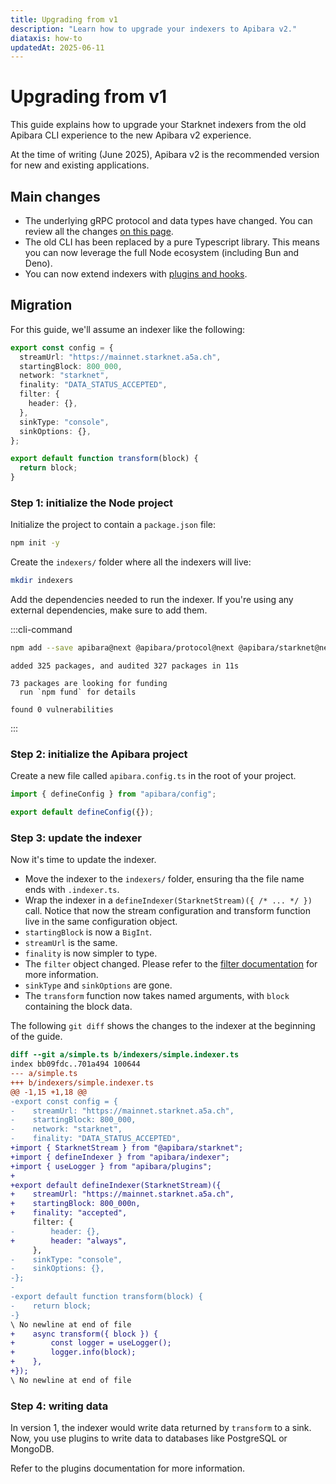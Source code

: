```yaml
---
title: Upgrading from v1
description: "Learn how to upgrade your indexers to Apibara v2."
diataxis: how-to
updatedAt: 2025-06-11
---
```


# Upgrading from v1

This guide explains how to upgrade your Starknet indexers from the old Apibara
CLI experience to the new Apibara v2 experience.

At the time of writing (June 2025), Apibara v2 is the recommended version for
new and existing applications.

## Main changes

- The underlying gRPC protocol and data types have changed. You can review all
  the changes [on this page](/docs/networks/starknet/upgrade-from-v1).
- The old CLI has been replaced by a pure Typescript library. This means you
  can now leverage the full Node ecosystem (including Bun and Deno).
- You can now extend indexers with [plugins and hooks](/docs/getting-started/plugins).

## Migration

For this guide, we'll assume an indexer like the following:

```ts [indexer.ts]
export const config = {
  streamUrl: "https://mainnet.starknet.a5a.ch",
  startingBlock: 800_000,
  network: "starknet",
  finality: "DATA_STATUS_ACCEPTED",
  filter: {
    header: {},
  },
  sinkType: "console",
  sinkOptions: {},
};

export default function transform(block) {
  return block;
}
```

### Step 1: initialize the Node project

Initialize the project to contain a `package.json` file:

```bash [Terminal]
npm init -y
```

Create the `indexers/` folder where all the indexers will live:

```bash [Terminal]
mkdir indexers
```

Add the dependencies needed to run the indexer. If you're using any external
dependencies, make sure to add them.

:::cli-command

```bash [Terminal]
npm add --save apibara@next @apibara/protocol@next @apibara/starknet@next
```

```
added 325 packages, and audited 327 packages in 11s

73 packages are looking for funding
  run `npm fund` for details

found 0 vulnerabilities
```

:::

### Step 2: initialize the Apibara project

Create a new file called `apibara.config.ts` in the root of your project.

```ts [apibara.config.ts]
import { defineConfig } from "apibara/config";

export default defineConfig({});
```

### Step 3: update the indexer

Now it's time to update the indexer.

- Move the indexer to the `indexers/` folder, ensuring tha the file name ends
  with `.indexer.ts`.
- Wrap the indexer in a `defineIndexer(StarknetStream)({ /* ... */ })` call.
  Notice that now the stream configuration and transform function live in the same
  configuration object.
- `startingBlock` is now a `BigInt`.
- `streamUrl` is the same.
- `finality` is now simpler to type.
- The `filter` object changed. Please refer to the [filter documentation](/docs/networks/starknet/filter) for more information.
- `sinkType` and `sinkOptions` are gone.
- The `transform` function now takes named arguments, with `block` containing the block data.

The following `git diff` shows the changes to the indexer at the beginning of the guide.

```diff
diff --git a/simple.ts b/indexers/simple.indexer.ts
index bb09fdc..701a494 100644
--- a/simple.ts
+++ b/indexers/simple.indexer.ts
@@ -1,15 +1,18 @@
-export const config = {
-    streamUrl: "https://mainnet.starknet.a5a.ch",
-    startingBlock: 800_000,
-    network: "starknet",
-    finality: "DATA_STATUS_ACCEPTED",
+import { StarknetStream } from "@apibara/starknet";
+import { defineIndexer } from "apibara/indexer";
+import { useLogger } from "apibara/plugins";
+
+export default defineIndexer(StarknetStream)({
+    streamUrl: "https://mainnet.starknet.a5a.ch",
+    startingBlock: 800_000n,
+    finality: "accepted",
     filter: {
-        header: {},
+        header: "always",
     },
-    sinkType: "console",
-    sinkOptions: {},
-};
-
-export default function transform(block) {
-    return block;
-}
\ No newline at end of file
+    async transform({ block }) {
+        const logger = useLogger();
+        logger.info(block);
+    },
+});
\ No newline at end of file
```

### Step 4: writing data

In version 1, the indexer would write data returned by `transform` to a sink.
Now, you use plugins to write data to databases like PostgreSQL or MongoDB.

Refer to the plugins documentation for more information.
